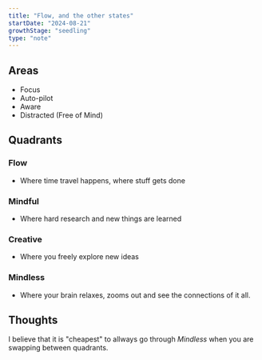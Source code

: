 ```yaml
---
title: "Flow, and the other states"
startDate: "2024-08-21"
growthStage: "seedling"
type: "note"
---
```


## Areas
- Focus
- Auto-pilot
- Aware
- Distracted (Free of Mind)

## Quadrants
### Flow
- Where time travel happens, where stuff gets done

### Mindful
- Where hard research and new things are learned

### Creative
- Where you freely explore new ideas

### Mindless
- Where your brain relaxes, zooms out and see the connections of it all.

## Thoughts
I believe that it is "cheapest" to allways go through *Mindless* when you are swapping between quadrants.

